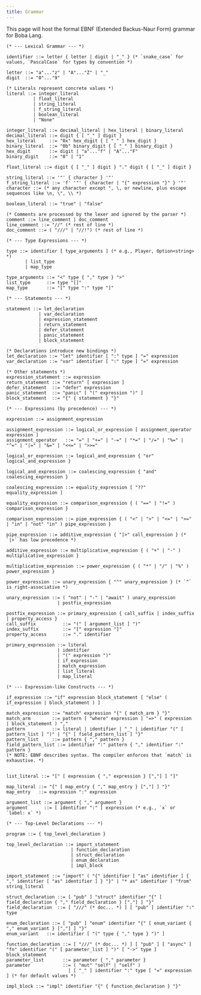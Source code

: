 ```yaml
---
title: Grammar
---
```


This page will host the formal EBNF (Extended Backus-Naur Form) grammar for Boba Lang.

```ebnf
(* --- Lexical Grammar --- *)

identifier ::= letter { letter | digit | "_" } (* `snake_case` for values, `PascalCase` for types by convention *)

letter ::= "a"..."z" | "A"..."Z" | "_"
digit  ::= "0"..."9"

(* Literals represent concrete values *)
literal ::= integer_literal
          | float_literal
          | string_literal
          | f_string_literal
          | boolean_literal
          | "None"

integer_literal ::= decimal_literal | hex_literal | binary_literal
decimal_literal ::= digit { [ "_" ] digit }
hex_literal     ::= "0x" hex_digit { [ "_" ] hex_digit }
binary_literal  ::= "0b" binary_digit { [ "_" ] binary_digit }
hex_digit       ::= digit | "a"..."f" | "A"..."F"
binary_digit    ::= "0" | "1"

float_literal ::= digit { [ "_" ] digit } "." digit { [ "_" ] digit }

string_literal ::= '"' { character } '"'
f_string_literal ::= 'f' '"' { character | "{" expression "}" } '"'
character ::= (* any character except ", \, or newline, plus escape sequences like \n, \", \\ *)

boolean_literal ::= "true" | "false"

(* Comments are processed by the lexer and ignored by the parser *)
comment ::= line_comment | doc_comment
line_comment ::= "//" (* rest of line *)
doc_comment ::= ( "///" | "//!") (* rest of line *)

(* --- Type Expressions --- *)

type ::= identifier [ type_arguments ] (* e.g., Player, Option<string> *)
       | list_type
       | map_type

type_arguments ::= "<" type { "," type } ">"
list_type      ::= type "[]"
map_type       ::= "[" type ":" type "]"

(* --- Statements --- *)

statement ::= let_declaration
            | var_declaration
            | expression_statement
            | return_statement
            | defer_statement
            | panic_statement
            | block_statement

(* Declarations introduce new bindings *)
let_declaration ::= "let" identifier [ ":" type ] "=" expression
var_declaration ::= "var" identifier [ ":" type ] "=" expression

(* Other statements *)
expression_statement ::= expression
return_statement ::= "return" [ expression ]
defer_statement  ::= "defer" expression
panic_statement  ::= "panic" [ "(" expression ")" ]
block_statement  ::= "{" { statement } "}"

(* --- Expressions (by precedence) --- *)

expression ::= assignment_expression

assignment_expression ::= logical_or_expression [ assignment_operator expression ]
assignment_operator   ::= "=" | "+=" | "-=" | "*=" | "/=" | "%=" | "^=" | "|=" | "&=" | "<<=" | ">>="

logical_or_expression ::= logical_and_expression { "or" logical_and_expression }

logical_and_expression ::= coalescing_expression { "and" coalescing_expression }

coalescing_expression ::= equality_expression [ "??" equality_expression ]

equality_expression ::= comparison_expression { ( "==" | "!=" ) comparison_expression }

comparison_expression ::= pipe_expression { ( "<" | ">" | "<=" | ">=" | "in" | "not" "in" ) pipe_expression }

pipe_expression ::= additive_expression { "|>" call_expression } (* `|>` has low precedence *)

additive_expression ::= multiplicative_expression { ( "+" | "-" ) multiplicative_expression }

multiplicative_expression ::= power_expression { ( "*" | "/" | "%" ) power_expression }

power_expression ::= unary_expression { "^" unary_expression } (* `^` is right-associative *)

unary_expression ::= ( "not" | "-" | "await" ) unary_expression
                   | postfix_expression

postfix_expression ::= primary_expression { call_suffix | index_suffix | property_access }
call_suffix          ::= "(" [ argument_list ] ")"
index_suffix         ::= "[" expression "]"
property_access      ::= "." identifier

primary_expression ::= literal
                   | identifier
                   | "(" expression ")"
                   | if_expression
                   | match_expression
                   | list_literal
                   | map_literal

(* --- Expression-like Constructs --- *)

if_expression ::= "if" expression block_statement [ "else" ( if_expression | block_statement ) ]

match_expression ::= "match" expression "{" { match_arm } "}"
match_arm        ::= pattern [ "where" expression ] "=>" ( expression | block_statement ) ","
pattern          ::= literal | identifier | "_" | identifier "(" [ pattern_list ] ")" | "{" [ field_pattern_list ] "}"
pattern_list     ::= pattern { "," pattern }
field_pattern_list ::= identifier ":" pattern { "," identifier ":" pattern }
(* NOTE: EBNF describes syntax. The compiler enforces that `match` is exhaustive. *)


list_literal ::= "[" [ expression { "," expression } [","] ] "]"

map_literal ::= "{" [ map_entry { "," map_entry } [","] ] "}"
map_entry   ::= expression ":" expression

argument_list ::= argument { "," argument }
argument      ::= [ identifier ":" ] expression (* e.g., `x` or `label: x` *)

(* --- Top-Level Declarations --- *)

program ::= { top_level_declaration }

top_level_declaration ::= import_statement
                        | function_declaration
                        | struct_declaration
                        | enum_declaration
                        | impl_block

import_statement ::= "import" ( "{" identifier [ "as" identifier ] { "," identifier [ "as" identifier ] } "}" | "* as" identifier ) "from" string_literal

struct_declaration ::= [ "pub" ] "struct" identifier "{" [ field_declaration { "," field_declaration } [","] ] "}"
field_declaration  ::= [ "///" (* doc... *) ] [ "pub" ] identifier ":" type

enum_declaration ::= [ "pub" ] "enum" identifier "{" [ enum_variant { "," enum_variant } [","] ] "}"
enum_variant   ::= identifier [ "(" type { "," type } ")" ]

function_declaration ::= [ "///" (* doc... *) ] [ "pub" ] [ "async" ] "fn" identifier "(" [ parameter_list ] ")" [ "->" type ] block_statement
parameter_list       ::= parameter { "," parameter }
parameter            ::= ( "mut" "self" | "self" )
                       | [ "_" ] identifier ":" type [ "=" expression ] (* for default values *)

impl_block ::= "impl" identifier "{" { function_declaration } "}"

```